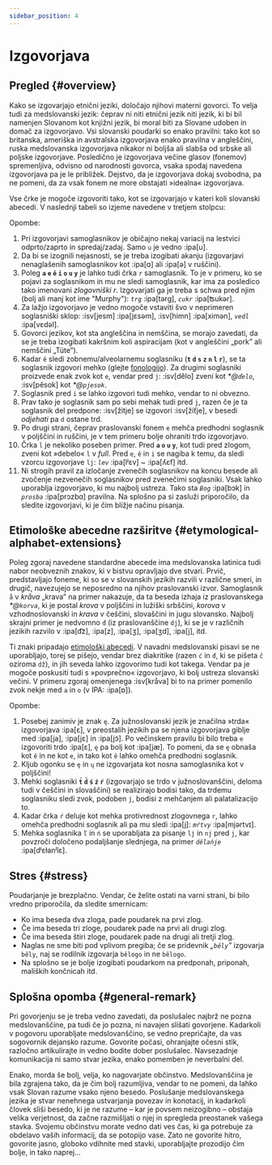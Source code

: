 ```yaml
---
sidebar_position: 4
---
```



# Izgovorjava

## Pregled \{#overview}

Kako se izgovarjajo etnični jeziki, določajo njihovi materni govorci. To velja tudi za medslovanski jezik: čeprav ni niti etnični jezik niti jezik, ki bi bil namenjen Slovanom kot knjižni jezik, bi moral biti za Slovane udoben in domač za izgovorjavo. Vsi slovanski poudarki so enako pravilni: tako kot so britanska, ameriška in avstralska izgovorjava enako pravilna v angleščini, ruska medslovanska izgovorjava nikakor ni boljša ali slabša od srbske ali poljske izgovorjave. Posledično je izgovorjava večine glasov (fonemov) spremenljiva, odvisno od narodnosti govorca, vsaka spodaj navedena izgovorjava pa je le približek. Dejstvo, da je izgovorjava dokaj svobodna, pa ne pomeni, da za vsak fonem ne more obstajati »idealna« izgovorjava.

Vse črke je mogoče izgovoriti tako, kot se izgovarjajo v kateri koli slovanski abecedi. V naslednji tabeli so izjeme navedene v tretjem stolpcu:

<PronAlphabet />

Opombe:

1. Pri izgovorjavi samoglasnikov je običajno nekaj variacij na lestvici odprto/zaprto in spredaj/zadaj. Samo `u` je vedno :ipa[u].
2. Da bi se izognili nejasnosti, se je treba izogibati akanju (izgovarjavi nenaglašenih samoglasnikov kot :ipa[ɑ] ali :ipa[ə] v ruščini).
3. Poleg **`a` `e` `ě` `i` `o` `u` `y`** je lahko tudi črka `r` samoglasnik. To je v primeru, ko se pojavi za soglasnikom in mu ne sledi samoglasnik, kar ima za posledico tako imenovani _zlogovniški r_. Izgovarjati ga je treba s schwa pred njim (bolj ali manj kot ime "Murphy"): _`trg`_ :ipa[tərg], _`cukr`_ :ipa[ʦukər].
4. Za lažjo izgovorjavo je vedno mogoče vstaviti švo v neprimeren soglasniški sklop: :isv[jesm] :ipa[jɛsǝm], :isv[himn] :ipa[ximǝn],  _`vedl`_ :ipa[vɛdǝl].
5. Govorci jezikov, kot sta angleščina in nemščina, se morajo zavedati, da se je treba izogibati kakršnim koli aspiracijam (kot v angleščini „pork” ali nemščini „Tüte”).
6. Kadar `ě` sledi zobnemu/alveolarnemu soglasniku (**`t` `d` `s` `z` `n` `l` `r`**), se ta soglasnik izgovori mehko (glejte [fonologijo][1]). Za drugimi soglasniki proizvede enak zvok kot `e`, vendar pred `j`: :isv[dělo] zveni kot _\*@`ďelo`_, :isv[pěsok] kot _\*@`pjesok`_.
7. Soglasnik pred `i` se lahko izgovori tudi mehko, vendar to ni obvezno.
8. Prav tako je soglasnik sam po sebi mehak tudi pred `j`, razen če je ta soglasnik del predpone: :isv[žitje] se izgovori :isv[žiťje], v besedi _odjehati_ pa `d` ostane trd.
9. Po drugi strani, čeprav praslovanski fonem `e` mehča predhodni soglasnik v poljščini in ruščini, je v tem primeru bolje ohraniti trdo izgovorjavo.
10. Črka `l` je nekoliko poseben primer. Pred **`a` `o` `u` `y`**, kot tudi pred zlogom, zveni kot »debelo« `l` v _full_. Pred `e`, `ě`  in `i` se nagiba k temu, da sledi vzorcu izgovorjave `lj`: _`lev`_ :ipa[lʲɛv] \~ :ipa[ʎɛf] itd.
11. Ni strogih pravil za izločanje zvenečih soglasnikov na koncu besede ali zvočenje nezvenečih soglasnikov pred zvenečimi soglasniki. Vsak lahko uporablja izgovorjavo, ki mu najbolj ustreza. Tako sta _`Bog`_ :ipa[bɔk] in _`prosba`_ :ipa[prɔzbɑ] pravilna. Na splošno pa si zasluži priporočilo, da sledite izgovorjavi, ki je čim bližje načinu pisanja.

## Etimološke abecedne razširitve \{#etymological-alphabet-extensions}

Poleg zgoraj navedene standardne abecede ima medslovanska latinica tudi nabor neobveznih znakov, ki v bistvu opravljajo dve stvari. Prvič, predstavljajo foneme, ki so se v slovanskih jezikih razvili v različne smeri, in drugič, navezujejo se neposredno na njihov praslovanski izvor. Samoglasnik `å` v _kråva_ „krava” na primer nakazuje, da ta beseda izhaja iz praslovanskega _\*@`korva`_, ki je postal _krova_ v poljščini in lužiški srbščini, _korova_ v vzhodnoslovanski in _krava_ v češčini, slovaščini in jugu slovansko. Najbolj skrajni primer je nedvomno `đ` (iz praslovanščine `dj`), ki se je v različnih jezikih razvilo v :ipa[d͡z], :ipa[z], :ipa[ʒ], :ipa[ʒd], :ipa[j],  itd.

Ti znaki pripadajo [etimološki abecedi][2]. V navadni medslovanski pisavi se ne uporabljajo, torej se pišejo, vendar brez diakritike (razen `ć` in `đ`, ki se pišeta `č` oziroma `dž`), in jih seveda lahko izgovorimo tudi kot takega. Vendar pa je mogoče poskusiti tudi s »povprečno« izgovorjavo, ki bolj ustreza slovanski večini. V primeru zgoraj omenjenega :isv[kråva] bi to na primer pomenilo zvok nekje med `a` in `o` (v IPA: :ipa[ɒ]).

<EtimAlphabetExt />

Opombe:

1. Posebej zanimiv je znak `ę`. Za južnoslovanski jezik je značilna »trda« izgovorjava :ipa[ɛ], v preostalih jezikih pa se njena izgovorjava giblje med :ipa[ja], :ipa[jɛ]  in :ipa[jɔ̃]. Po večinskem pravilu bi bilo treba `e` izgovoriti trdo :ipa[ɛ], `ę` pa bolj kot :ipa[jæ]. To pomeni, da se `ę` obnaša kot `ě` in ne kot `e`, in tako kot `ě` lahko omehča predhodni soglasnik.
2. Kljub ogonku se `ę` in `ų` ne izgovarjata kot nosna samoglasnika kot v poljščini!
3. Mehki soglasniki **`t́` `d́` `ś` `ź` `ŕ`** (izgovarjajo se trdo v južnoslovanščini, deloma tudi v češčini in slovaščini) se realizirajo bodisi tako, da trdemu soglasniku sledi zvok, podoben `j`, bodisi z mehčanjem ali palatalizacijo to.
4. Kadar črka `ŕ` deluje kot mehka protivrednost zlogovnega `r`, lahko omehča predhodni soglasnik ali pa mu sledi :ipa[j]: _`mŕtvy`_ :ipa[mjǝrtvɪ].
5. Mehka soglasnika `ľ` in `ń` se uporabljata za pisanje `lj` in `nj` pred `j`, kar povzroči določeno podaljšanje slednjega, na primer _`dělańje`_ :ipa[dʲɛɫanʲĭɛ].

## Stres \{#stress}

Poudarjanje je brezplačno. Vendar, če želite ostati na varni strani, bi bilo vredno priporočila, da sledite smernicam:

- Ko ima beseda dva zloga, pade poudarek na prvi zlog.
- Če ima beseda tri zloge, poudarek pade na prvi ali drugi zlog.
- Če ima beseda štiri zloge, poudarek pade na drugi ali tretji zlog.
- Naglas ne sme biti pod vplivom pregiba; če se pridevnik _„`běly`”_ izgovarja `běly`, naj se rodilnik izgovarja `bělogo` in ne `bělogo`.
- Na splošno se je bolje izogibati poudarkom na predponah, priponah, maliških končnicah itd.

## Splošna opomba \{#general-remark}

Pri govorjenju se je treba vedno zavedati, da poslušalec najbrž ne pozna medslovanščine, pa tudi če jo pozna, ni navajen slišati govorjene. Kadarkoli v pogovoru uporabljate medslovanščino, se vedno prepričajte, da vas sogovornik dejansko razume. Govorite počasi, ohranjajte očesni stik, razločno artikulirajte in vedno bodite dober poslušalec. Navsezadnje komunikacija ni samo stvar jezika, enako pomemben je neverbalni del.

Enako, morda še bolj, velja, ko nagovarjate občinstvo. Medslovanščina je bila zgrajena tako, da je čim bolj razumljiva, vendar to ne pomeni, da lahko vsak Slovan razume vsako njeno besedo. Poslušanje medslovanskega jezika je stvar nenehnega ustvarjanja povezav in konotacij, in kadarkoli človek sliši besedo, ki je ne razume – kar je povsem neizogibno – obstaja velika verjetnost, da začne razmišljati o njej in spregleda preostanek vašega stavka. Svojemu občinstvu morate vedno dati ves čas, ki ga potrebuje za obdelavo vaših informacij, da se potopijo vase. Zato ne govorite hitro, govorite jasno, globoko vdihnite med stavki, uporabljajte prozodijo čim bolje, in tako naprej...

[1]: ./phonology.mdx#hard_and_soft

[2]: orthography.mdx#etymological_alphabet

